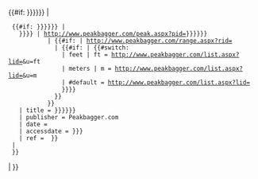 <includeonly>{{#if: {{{id|{{{pid|{{{1|}}}}}}}}}{{{rid|}}}{{{lid|}}} |
  {{#if: {{{title|{{{name|{{{2|}}}}}}}}} |
    {{cite web
    | url = {{#if:{{{id|{{{pid|{{{1|}}}}}}}}} | http://www.peakbagger.com/peak.aspx?pid={{urlencode:{{{id|{{{pid|{{{1|}}}}}}}}}}}
            | {{#if:{{{rid|}}} | http://www.peakbagger.com/range.aspx?rid={{{rid|}}}
              | {{#if:{{{lid|}}} | {{#switch:{{lc:{{{units|}}}}}
                | feet | ft = http://www.peakbagger.com/list.aspx?lid={{{lid|}}}&u=ft
                | meters | m = http://www.peakbagger.com/list.aspx?lid={{{lid|}}}&u=m
                | #default = http://www.peakbagger.com/list.aspx?lid={{{lid|}}}
                }}}}
              }}
            }}
    | title = {{{title|{{{name|{{{2|}}}}}}}}}
    | publisher = Peakbagger.com
    | date = {{{date|}}}
    | accessdate = {{{accessdate|{{{3|}}}}}}
    | ref = {{{ref|}}} }}
  | {{citation error|no {{para|name}} specified|cite peakbagger|nocat={{{template doc demo|}}}}}
  }}
| {{citation error|no id number specified|cite peakbagger|nocat={{{template doc demo|}}}}}
}}</includeonly><noinclude>
{{documentation}}
</noinclude>